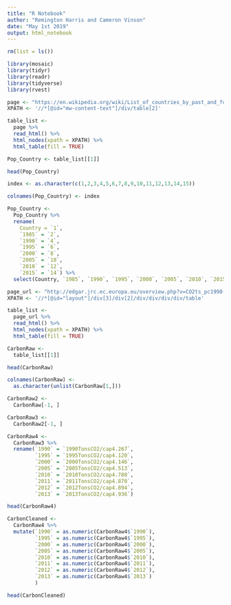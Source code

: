 ```yaml
---
title: "R Notebook"
author: "Remington Harris and Cameron Vinson"
date: "May 1st 2019"
output: html_notebook
---
```


```r
rm(list = ls())

library(mosaic)
library(tidyr)
library(readr)
library(tidyverse)
library(rvest)
```

```r
page <- "https://en.wikipedia.org/wiki/List_of_countries_by_past_and_future_population"
XPATH <- '//*[@id="mw-content-text"]/div/table[2]' 

table_list <- 
  page %>%
  read_html() %>%
  html_nodes(xpath = XPATH) %>%
  html_table(fill = TRUE)

Pop_Country <- table_list[[1]] 

head(Pop_Country)
```

```r
index <- as.character(c(1,2,3,4,5,6,7,8,9,10,11,12,13,14,15))

colnames(Pop_Country) <- index

Pop_Country <-
  Pop_Country %>%
  rename(
    Country = `1`,
    `1985` = `2`,
    `1990` = `4`,
    `1995` = `6`,
    `2000` = `8`,
    `2005` = `10`,
    `2010` = `12`,
    `2015` = `14`) %>%
  select(Country, `1985`, `1990`, `1995`, `2000`, `2005`, `2010`, `2015`)
```


```r
page_url <- "http://edgar.jrc.ec.europa.eu/overview.php?v=CO2ts_pc1990-2013"
XPATH <- '//*[@id="layout"]/div[3]/div[2]/div/div/div/div/table'

table_list <-
  page_url %>%
  read_html() %>%
  html_nodes(xpath = XPATH) %>%
  html_table(fill = TRUE)

CarbonRaw <-
  table_list[[1]]

head(CarbonRaw)
```

```r
colnames(CarbonRaw) <-
  as.character(unlist(CarbonRaw[1,]))

CarbonRaw2 <-
  CarbonRaw[-1, ]

CarbonRaw3 <-
  CarbonRaw2[-1, ]

CarbonRaw4 <-
  CarbonRaw3 %>%
  rename(`1990` = `1990TonsCO2/cap4.267`,
         `1995` = `1995TonsCO2/cap4.120`,
         `2000` = `2000TonsCO2/cap4.146`,
         `2005` = `2005TonsCO2/cap4.513`,
         `2010` = `2010TonsCO2/cap4.780`,
         `2011` = `2011TonsCO2/cap4.870`,
         `2012` = `2012TonsCO2/cap4.894`,
         `2013` = `2013TonsCO2/cap4.936`)
```

```r
head(CarbonRaw4)
```

```r
CarbonCleaned <-
  CarbonRaw4 %>%
  mutate(`1990` = as.numeric(CarbonRaw4$`1990`),
         `1995` = as.numeric(CarbonRaw4$`1995`),
         `2000` = as.numeric(CarbonRaw4$`2000`),
         `2005` = as.numeric(CarbonRaw4$`2005`),
         `2010` = as.numeric(CarbonRaw4$`2010`),
         `2011` = as.numeric(CarbonRaw4$`2011`),
         `2012` = as.numeric(CarbonRaw4$`2012`),
         `2013` = as.numeric(CarbonRaw4$`2013`)
         )

head(CarbonCleaned)
```
































































































































